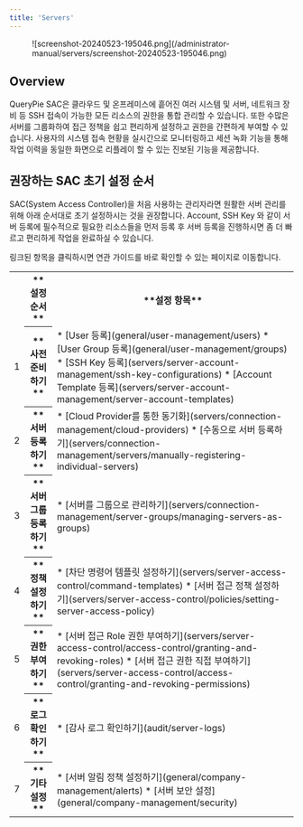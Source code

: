 ```yaml
---
title: 'Servers'
---
```



<figure data-layout="center" data-align="center">
![screenshot-20240523-195046.png](/administrator-manual/servers/screenshot-20240523-195046.png)
</figure>

## Overview

QueryPie SAC은 클라우드 및 온프레미스에 흩어진 여러 시스템 및 서버, 네트워크 장비 등 SSH 접속이 가능한 모든 리소스의 권한을 통합 관리할 수 있습니다. 또한 수많은 서버를 그룹화하여 접근 정책을 쉽고 편리하게 설정하고 권한을 간편하게 부여할 수 있습니다. 사용자의 시스템 접속 현황을 실시간으로 모니터링하고 세션 녹화 기능을 통해 작업 이력을 동일한 화면으로 리플레이 할 수 있는 진보된 기능을 제공합니다.


## 권장하는 SAC 초기 설정 순서

SAC(System Access Controller)을 처음 사용하는 관리자라면 원활한 서버 관리를 위해 아래 순서대로 초기 설정하시는 것을 권장합니다. Account, SSH Key 와 같이 서버 등록에 필수적으로 필요한 리소스들을 먼저 등록 후 서버 등록을 진행하시면 좀 더 빠르고 편리하게 작업을 완료하실 수 있습니다.

<Callout type="info">
링크된 항목을 클릭하시면 연관 가이드를 바로 확인할 수 있는 페이지로 이동합니다.
</Callout>
<table data-table-width="760" data-layout="default" local-id="732b2fe2-d76c-4f02-aa32-1d192dd4db6e">
<colgroup>
<col/>
<col/>
<col/>
</colgroup>
<tbody>
<tr>
<th class="numberingColumn">
</th>
<th>
**설정 순서**
</th>
<th>
**설정 항목**
</th>
</tr>
<tr>
<td class="numberingColumn">
1
</td>
<th>
**사전 준비하기**
</th>
<td>
* [User 등록](general/user-management/users) 
* [User Group 등록](general/user-management/groups)
* [SSH Key 등록](servers/server-account-management/ssh-key-configurations)
* [Account Template 등록](servers/server-account-management/server-account-templates)
</td>
</tr>
<tr>
<td class="numberingColumn">
2
</td>
<th>
**서버 등록하기**
</th>
<td>
* [Cloud Provider를 통한 동기화](servers/connection-management/cloud-providers)
* [수동으로 서버 등록하기](servers/connection-management/servers/manually-registering-individual-servers)
</td>
</tr>
<tr>
<td class="numberingColumn">
3
</td>
<th>
**서버 그룹 등록하기**
</th>
<td>
* [서버를 그룹으로 관리하기](servers/connection-management/server-groups/managing-servers-as-groups)
</td>
</tr>
<tr>
<td class="numberingColumn">
4
</td>
<th>
**정책 설정하기**
</th>
<td>
* [차단 명령어 템플릿 설정하기](servers/server-access-control/command-templates)
* [서버 접근 정책 설정하기](servers/server-access-control/policies/setting-server-access-policy)
</td>
</tr>
<tr>
<td class="numberingColumn">
5
</td>
<th>
**권한 부여하기**
</th>
<td>
* [서버 접근 Role 권한 부여하기](servers/server-access-control/access-control/granting-and-revoking-roles)
* [서버 접근 권한 직접 부여하기](servers/server-access-control/access-control/granting-and-revoking-permissions)
</td>
</tr>
<tr>
<td class="numberingColumn">
6
</td>
<th>
**로그 확인하기**
</th>
<td>
* [감사 로그 확인하기](audit/server-logs)
</td>
</tr>
<tr>
<td class="numberingColumn">
7
</td>
<th>
**기타 설정**
</th>
<td>
* [서버 알림 정책 설정하기](general/company-management/alerts)
* [서버 보안 설정](general/company-management/security)
</td>
</tr>
</tbody>
</table>
